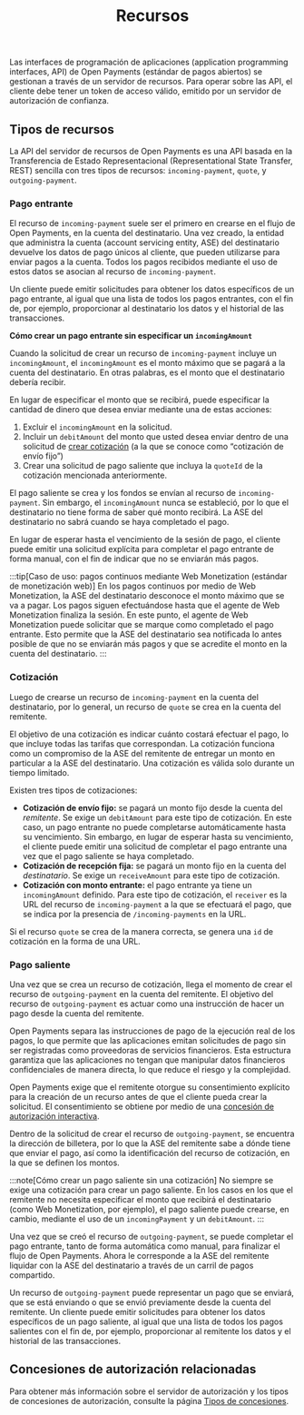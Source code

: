 ﻿---
title: Recursos
parent: Concepts
tableOfContents:
  maxHeadingLevel: 4
---


Las interfaces de programación de aplicaciones (application programming interfaces, API) de Open Payments (estándar de pagos abiertos) se gestionan a través de un servidor de recursos. Para operar sobre las API, el cliente debe tener un token de acceso válido, emitido por un servidor de autorización de confianza.

## Tipos de recursos

La API del servidor de recursos de Open Payments es una API basada en la Transferencia de Estado Representacional (Representational State Transfer, REST) sencilla con tres tipos de recursos: `incoming-payment`, `quote`, y `outgoing-payment`.

### Pago entrante

El recurso de `incoming-payment` suele ser el primero en crearse en el flujo de Open Payments, en la cuenta del destinatario. Una vez creado, la entidad que administra la cuenta (account servicing entity, ASE) del destinatario devuelve los datos de pago únicos al cliente, que pueden utilizarse para enviar pagos a la cuenta. Todos los pagos recibidos mediante el uso de estos datos se asocian al recurso de `incoming-payment`.

Un cliente puede emitir solicitudes para obtener los datos específicos de un pago entrante, al igual que una lista de todos los pagos entrantes, con el fin de, por ejemplo, proporcionar al destinatario los datos y el historial de las transacciones.

**Cómo crear un pago entrante sin especificar un `incomingAmount`**

Cuando la solicitud de crear un recurso de `incoming-payment` incluye un `incomingAmount`, el `incomingAmount` es el monto máximo que se pagará a la cuenta del destinatario. En otras palabras, es el monto que el destinatario debería recibir.

En lugar de especificar el monto que se recibirá, puede especificar la cantidad de dinero que desea enviar mediante una de estas acciones:

1. Excluir el `incomingAmount` en la solicitud.
2. Incluir un `debitAmount` del monto que usted desea enviar dentro de una solicitud de [crear cotización](#cotización) (a la que se conoce como “cotización de envío fijo”)
3. Crear una solicitud de pago saliente que incluya la `quoteId` de la cotización mencionada anteriormente.

El pago saliente se crea y los fondos se envían al recurso de `incoming-payment`. Sin embargo, el `incomingAmount` nunca se estableció, por lo que el destinatario no tiene forma de saber qué monto recibirá. La ASE del destinatario no sabrá cuando se haya completado el pago.

En lugar de esperar hasta el vencimiento de la sesión de pago, el cliente puede emitir una solicitud explícita para <LinkOut href='/apis/resource-server/operations/complete-incoming-payment'>completar el pago entrante</LinkOut> de forma manual, con el fin de indicar que no se enviarán más pagos.

:::tip[Caso de uso: pagos continuos mediante Web Monetization (estándar de monetización web)]
En los pagos continuos por medio de Web Monetization, la ASE del destinatario desconoce el monto máximo que se va a pagar. Los pagos siguen efectuándose hasta que el agente de Web Monetization finaliza la sesión. En este punto, el agente de Web Monetization puede solicitar que se marque como completado el pago entrante. Esto permite que la ASE del destinatario sea notificada lo antes posible de que no se enviarán más pagos y que se acredite el monto en la cuenta del destinatario.
:::

### Cotización

Luego de crearse un recurso de `incoming-payment` en la cuenta del destinatario, por lo general, un recurso de `quote` se crea en la cuenta del remitente.

El objetivo de una cotización es indicar cuánto costará efectuar el pago, lo que incluye todas las tarifas que correspondan. La cotización funciona como un compromiso de la ASE del remitente de entregar un monto en particular a la ASE del destinatario. Una cotización es válida solo durante un tiempo limitado.

Existen tres tipos de cotizaciones:

- **Cotización de envío fijo:** se pagará un monto fijo desde la cuenta del _remitente_. Se exige un `debitAmount` para este tipo de cotización. En este caso, un pago entrante no puede completarse automáticamente hasta su vencimiento. Sin embargo, en lugar de esperar hasta su vencimiento, el cliente puede emitir una <LinkOut href='/apis/resource-server/operations/complete-incoming-payment'>solicitud de completar el pago entrante</LinkOut> una vez que el pago saliente se haya completado.
- **Cotización de recepción fija:** se pagará un monto fijo en la cuenta del _destinatario_. Se exige un `receiveAmount` para este tipo de cotización.
- **Cotización con monto entrante:** el pago entrante ya tiene un `incomingAmount` definido. Para este tipo de cotización, el `receiver` es la URL del recurso de `incoming-payment` a la que se efectuará el pago, que se indica por la presencia de `/incoming-payments` en la URL.

Si el recurso `quote` se crea de la manera correcta, se genera una `id` de cotización en la forma de una URL.

### Pago saliente

Una vez que se crea un recurso de cotización, llega el momento de crear el recurso de `outgoing-payment` en la cuenta del remitente. El objetivo del recurso de `outgoing-payment` es actuar como una instrucción de hacer un pago desde la cuenta del remitente.

Open Payments separa las instrucciones de pago de la ejecución real de los pagos, lo que permite que las aplicaciones emitan solicitudes de pago sin ser registradas como proveedoras de servicios financieros. Esta estructura garantiza que las aplicaciones no tengan que manipular datos financieros confidenciales de manera directa, lo que reduce el riesgo y la complejidad.

Open Payments exige que el remitente otorgue su consentimiento explícito para la creación de un recurso antes de que el cliente pueda crear la solicitud. El consentimiento se obtiene por medio de una [concesión de autorización interactiva](/es/concepts/auth/#pago-saliente).

Dentro de la solicitud de crear el recurso de `outgoing-payment`, se encuentra la dirección de billetera, por lo que la ASE del remitente sabe a dónde tiene que enviar el pago, así como la identificación del recurso de cotización, en la que se definen los montos.

:::note[Cómo crear un pago saliente sin una cotización]
No siempre se exige una cotización para crear un pago saliente. En los casos en los que el remitente no necesita especificar el monto que recibirá el destinatario (como <LinkOut href='https://webmonetization.org'>Web Monetization</LinkOut>, por ejemplo), el pago saliente puede crearse, en cambio, mediante el uso de un `incomingPayment` y un `debitAmount`.
:::

Una vez que se creó el recurso de `outgoing-payment`, se puede completar el pago entrante, tanto de forma automática como manual, para finalizar el flujo de Open Payments. Ahora le corresponde a la ASE del remitente liquidar con la ASE del destinatario a través de un carril de pagos compartido.

Un recurso de `outgoing-payment` puede representar un pago que se enviará, que se está enviando o que se envió previamente desde la cuenta del remitente. Un cliente puede emitir solicitudes para obtener los datos específicos de un pago saliente, al igual que una lista de todos los pagos salientes con el fin de, por ejemplo, proporcionar al remitente los datos y el historial de las transacciones.

## Concesiones de autorización relacionadas

Para obtener más información sobre el servidor de autorización y los tipos de concesiones de autorización, consulte la página [Tipos de concesiones](/es/concepts/auth/#tipos-de-concesiones).
